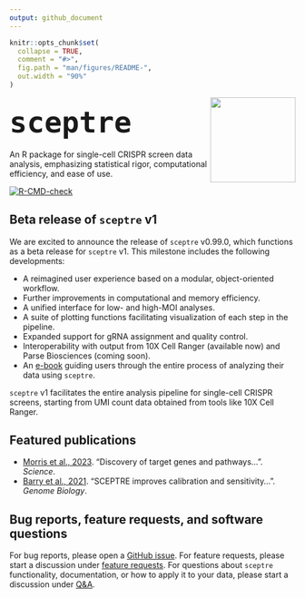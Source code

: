 ```yaml
---
output: github_document
---
```


<!-- README.md is generated from README.Rmd. Please edit that file -->

```r
knitr::opts_chunk$set(
  collapse = TRUE,
  comment = "#>",
  fig.path = "man/figures/README-",
  out.width = "90%"
)
```

<div style="margin-top: 5px;">
<img src="man/figures/hex.jpg" align="right" width="150"/>
</div>

## <span style="font-size:60px;">`sceptre`</span>

An R package for single-cell CRISPR screen data analysis, emphasizing statistical rigor, computational efficiency, and ease of use.

<!-- badges: start -->
[![R-CMD-check](https://github.com/Katsevich-Lab/sceptre/workflows/R-CMD-check/badge.svg)](https://github.com/Katsevich-Lab/sceptre/actions)
<!-- badges: end -->

## Beta release of `sceptre` v1
 
We are excited to announce the release of `sceptre` v0.99.0, which functions as a beta release for `sceptre` v1. This milestone includes the following developments:

- A reimagined user experience based on a modular, object-oriented workflow.
- Further improvements in computational and memory efficiency.
- A unified interface for low- and high-MOI analyses.
- A suite of plotting functions facilitating visualization of each step in the pipeline.
- Expanded support for gRNA assignment and quality control.
- Interoperability with output from 10X Cell Ranger (available now) and Parse Biosciences (coming soon).
- An [e-book](https://timothy-barry.github.io/sceptre-book/) guiding users through the entire process of analyzing their data using `sceptre`.

`sceptre` v1 facilitates the entire analysis pipeline for single-cell CRISPR screens, starting from UMI count data obtained from tools like 10X Cell Ranger.

<!--

## About `sceptre`

Single-cell CRISPR screens (e.g., Perturb-seq, TAP-seq) combine CRISPR and single-cell sequencing to survey the effects of genetic perturbations on individual cells. Despite their promise, single-cell CRISPR screens present considerable statistical and computational challenges. `sceptre` is an R package for single-cell CRISPR screen data analysis, emphasizing statistical rigor, computational efficiency, and ease of use.

### Key features

-   Import data from 10X CellRanger or a set of R matrices
-   Assign gRNAs to cells using one of three principled methods
-   Perform extensive quality control
-   Run gRNA-to-gene differential expression analyses
-   Verify false discovery rate control using negative control gRNAs
-   Verify adequate power using positive control gRNAs
-   Visualize each step in the pipeline by rendering an informative plot

### Compatible experimental designs

-   low multiplicity-of-infection and high multiplicity-of-infection
-   Gene-targeting and noncoding-regulatory-element-targeting
-   CRISPRko, CRISPRi, CRISPRa, CRISPR base editing, and CRISPR prime editing
-   Gene and protein expression readout

## Get started

The fastest way to get started with `sceptre` is to work through the [Get Started vignette](articles/sceptre.html) (30 minutes). Users also can read the `sceptre` [manual](https://timothy-barry.github.io/sceptre-book/).
-->

## Featured publications

-   [Morris et al., 2023](https://www.science.org/doi/10.1126/science.adh7699). "Discovery of target genes and pathways...". *Science*.
-   [Barry et al., 2021](https://genomebiology.biomedcentral.com/articles/10.1186/s13059-021-02545-2). "SCEPTRE improves calibration and sensitivity...". *Genome Biology*.

## Bug reports, feature requests, and software questions

For bug reports, please open a [GitHub issue](https://github.com/Katsevich-Lab/sceptre/issues). For feature requests, please start a discussion under [feature requests](https://github.com/Katsevich-Lab/sceptre/discussions/categories/feature-requests). For questions about `sceptre` functionality, documentation, or how to apply it to your data, please start a discussion under [Q&A](https://github.com/Katsevich-Lab/sceptre/discussions/categories/q-a). 
